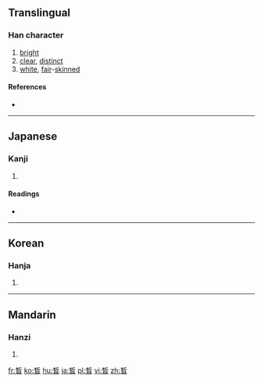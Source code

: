 ==Translingual==

===Han character===
{{Han char|rn=72|rad=日|as=08|sn=12|four=|canj=木中日 (DLA)}}

# [[bright]]
# [[clear]], [[distinct]]
# [[white]], [[fair]]-[[skinned]]

====References====
* {{Han ref|kx=0496.370|dkj=13991|hdz=21517.090|uh=6673|ud=26227}}

----

==Japanese==

===Kanji===
{{ja-kanji|grade=|rs=日08}}

# {{defn|lang=ja|sort=日08}}

====Readings====
* {{ja-readings|on=[[せき]] (seki), [[しゃく]] (shaku)|kun=[[あきらか]] (akiraka)}}

----

==Korean==

===Hanja===
{{ko-hanja|hangeul=석|eumhun=|rv=seok|mr=sŏk|y=sek}}

# {{defn|lang=ko|sort=日08}}

----

==Mandarin==

===Hanzi===
{{cmn-hanzi|pin=[[xī]] ([[xi1]]), [[xì]] ([[xi4]])|wg=hsi<sup>1</sup>, hsi<sup>4</sup>}}

# {{defn|lang=cmn|sort=日08}}

[[fr:晳]]
[[ko:晳]]
[[hu:晳]]
[[ja:晳]]
[[pl:晳]]
[[vi:晳]]
[[zh:晳]]